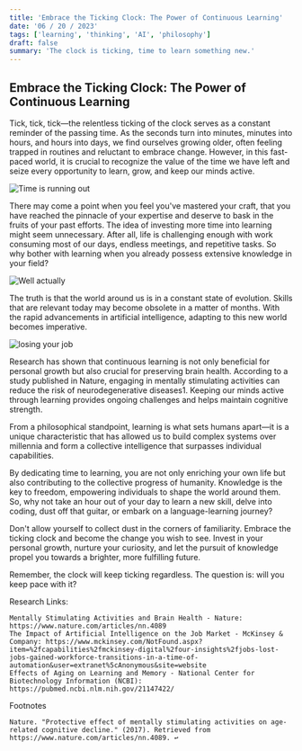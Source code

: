 ```yaml
---
title: 'Embrace the Ticking Clock: The Power of Continuous Learning'
date: '06 / 20 / 2023'
tags: ['learning', 'thinking', 'AI', 'philosophy']
draft: false
summary: 'The clock is ticking, time to learn something new.'
---
```


## Embrace the Ticking Clock: The Power of Continuous Learning

Tick, tick, tick—the relentless ticking of the clock serves as a constant reminder of the passing time. As the seconds turn into minutes, minutes into hours, and hours into days, we find ourselves growing older, often feeling trapped in routines and reluctant to embrace change. However, in this fast-paced world, it is crucial to recognize the value of the time we have left and seize every opportunity to learn, grow, and keep our minds active.

![Time is running out](https://external-content.duckduckgo.com/iu/?u=https%3A%2F%2Ftse1.mm.bing.net%2Fth%3Fid%3DOIP._qi8wrW4jIaA6kR-HRk9PAHaEK%26pid%3DApi&f=1&ipt=2c7bfe5c450cc8f5da7c39d4361b98ad531653d405a14a3f36217283381637f3&ipo=images)

There may come a point when you feel you've mastered your craft, that you have reached the pinnacle of your expertise and deserve to bask in the fruits of your past efforts. The idea of investing more time into learning might seem unnecessary. After all, life is challenging enough with work consuming most of our days, endless meetings, and repetitive tasks. So why bother with learning when you already possess extensive knowledge in your field?

![Well actually](https://imgflip.com/i/7py7ig)

The truth is that the world around us is in a constant state of evolution. Skills that are relevant today may become obsolete in a matter of months. With the rapid advancements in artificial intelligence, adapting to this new world becomes imperative.

![losing your job](https://imgflip.com/i/7py7qb)

Research has shown that continuous learning is not only beneficial for personal growth but also crucial for preserving brain health. According to a study published in Nature, engaging in mentally stimulating activities can reduce the risk of neurodegenerative diseases1. Keeping our minds active through learning provides ongoing challenges and helps maintain cognitive strength.

From a philosophical standpoint, learning is what sets humans apart—it is a unique characteristic that has allowed us to build complex systems over millennia and form a collective intelligence that surpasses individual capabilities.

By dedicating time to learning, you are not only enriching your own life but also contributing to the collective progress of humanity. Knowledge is the key to freedom, empowering individuals to shape the world around them. So, why not take an hour out of your day to learn a new skill, delve into coding, dust off that guitar, or embark on a language-learning journey?

Don't allow yourself to collect dust in the corners of familiarity. Embrace the ticking clock and become the change you wish to see. Invest in your personal growth, nurture your curiosity, and let the pursuit of knowledge propel you towards a brighter, more fulfilling future.

Remember, the clock will keep ticking regardless. The question is: will you keep pace with it?

Research Links:

    Mentally Stimulating Activities and Brain Health - Nature: https://www.nature.com/articles/nn.4089
    The Impact of Artificial Intelligence on the Job Market - McKinsey & Company: https://www.mckinsey.com/NotFound.aspx?item=%2fcapabilities%2fmckinsey-digital%2four-insights%2fjobs-lost-jobs-gained-workforce-transitions-in-a-time-of-automation&user=extranet%5cAnonymous&site=website
    Effects of Aging on Learning and Memory - National Center for Biotechnology Information (NCBI): https://pubmed.ncbi.nlm.nih.gov/21147422/

Footnotes

    Nature. "Protective effect of mentally stimulating activities on age-related cognitive decline." (2017). Retrieved from https://www.nature.com/articles/nn.4089. ↩
